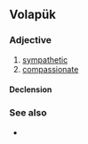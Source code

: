 ==Volapük==

===Adjective===
{{head|vo|adjective}}

# [[sympathetic]]
# [[compassionate]]

====Declension====
{{vo-decl-adj}}

===See also===
* {{l|vo|keliedik}}